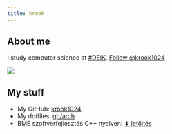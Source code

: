 ```yaml
---
title: krook
---
```


<div class="row">

<div class="col-12 col-md-4">
## About me

I study computer science at [#DEIK](https://unideb.hu).
<a class="github-button" href="https://github.com/krook1024" data-size="large" aria-label="Follow @krook1024 on GitHub">Follow @krook1024</a>
</div>

<div class="col-12 col-md-4">![](shrek.png)</div>

<div class="col-12 col-md-4">
## My stuff

+ My GitHub: [krook1024](https://github.com/krook1024)
+ My dotfiles: [gh/arch](https://github.com/krook1024/arch/)
+ BME szoftverfejlesztés C++ nyelven: [⬇ letöltés](http://shrek.unideb.hu/~krook/dl/Levendovszky%20-%20Szoftverfejleszt%c3%a9s%20C++%20nyelven.pdf)
</div>

</div>

<script async defer src="https://buttons.github.io/buttons.js"></script>
